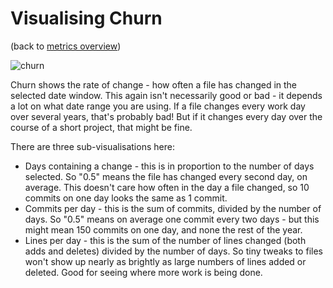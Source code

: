 # Visualising Churn

(back to [metrics overview](/metrics/overview))

![churn](../images/metrics/vis_churn.png)

Churn shows the rate of change - how often a file has changed in the selected date window.  This again isn't necessarily good or bad - it depends a lot on what date range you are using.  If a file changes every work day over several years, that's probably bad!  But if it changes every day over the course of a short project, that might be fine.

There are three sub-visualisations here:

- Days containing a change - this is in proportion to the number of days selected.  So "0.5" means the file has changed every second day, on average.  This doesn't care how often in the day a file changed, so 10 commits on one day looks the same as 1 commit.
- Commits per day - this is the sum of commits, divided by the number of days.  So "0.5" means on average one commit every two days - but this might mean 150 commits on one day, and none the rest of the year.
- Lines per day - this is the sum of the number of lines changed (both adds and deletes) divided by the number of days.  So tiny tweaks to files won't show up nearly as brightly as large numbers of lines added or deleted.  Good for seeing where more work is being done.
